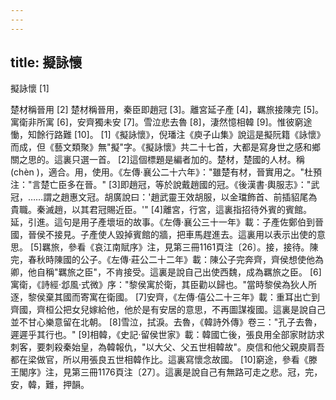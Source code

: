 ```yaml
---
---
---
```

title: 擬詠懷
---




擬詠懷 [1]

楚材稱晉用 [2] 楚材稱晉用，秦臣即趙冠 [3]。離宮延子產 [4]，羈旅接陳完 [5]。寓衛非所寓 [6]，安齊獨未安 [7]。雪泣悲去魯 [8]，淒然憶相韓 [9]。惟彼窮途慟，知餘行路難 [10]。 [1]《擬詠懷》，倪璠注《庾子山集》說這是擬阮籍《詠懷》而成，但《藝文類聚》無"擬"字。《擬詠懷》共二十七首，大都是寫身世之感和鄉關之思的。這裏只選一首。 [2]這個標題是編者加的。楚材，楚國的人材。稱(chèn )，適合。用，使用。《左傳·襄公二十六年》："雖楚有材，晉實用之。"杜預注："言楚亡臣多在晉。" [3]即趙冠，等於說戴趙國的冠。《後漢書·輿服志》："武冠，……謂之趙惠文冠。胡廣說曰：'趙武靈王效胡服，以金璫飾首、前插貂尾為貴職。秦滅趙，以其君冠賜近臣。'" [4]離宮，行宮，這裏指招待外賓的賓館。延，引進。這句是用子產壞垣的故事。《左傳·襄公三十一年》載：子產佐鄭伯到晉國，晉侯不接見。子產使人毀掉賓館的牆，把車馬趕進去。這裏用以表示出使的意思。 [5]羈旅，參看《哀江南賦序》注，見第三冊1161頁注〔26〕。接，接待。陳完，春秋時陳國的公子。《左傳·莊公二十二年》載：陳公子完奔齊，齊侯想使他為卿，他自稱"羈旅之臣"，不肯接受。這裏是說自己出使西魏，成為羈旅之臣。 [6]寓衛，《詩經·邶風·式微》序："黎侯寓於衛，其臣勸以歸也。"當時黎侯為狄人所逐，黎侯棄其國而寄寓在衛國。 [7]安齊，《左傳·僖公二十三年》載：重耳出亡到齊國，齊桓公把女兒嫁給他，他於是有安居的意思，不再圖謀複國。這裏是說自己並不甘心樂意留在北朝。 [8]雪泣，拭淚。去魯，《韓詩外傳》卷三："孔子去魯，遲遲乎其行也。" [9]相韓，《史記·留侯世家》載：韓國亡後，張良用全部家財訪求刺客，要刺殺秦始皇，為韓報仇，"以大父、父五世相韓故"。庾信和他父親庾肩吾都在梁做官，所以用張良五世相韓作比。這裏寫懷念故國。 [10]窮途，參看《滕王閣序》注，見第三冊1176頁注〔27〕。這裏是說自己有無路可走之悲。冠，完，安，韓，難，押韻。